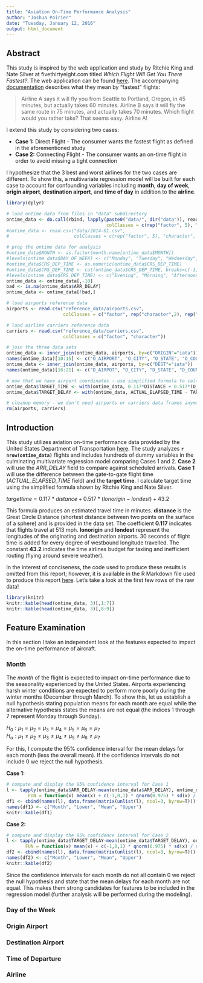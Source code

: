 ```yaml
---
title: "Aviation On-Time Performance Analysis"
author: "Joshua Poirier"
date: "Tuesday, January 12, 2016"
output: html_document
---
```


## Abstract

This study is inspired by the web application and study by Ritchie King and Nate Silver at fivethirtyeight.com titled *Which Flight Will Get You There Fastest?*.  The web application can be found [here](http://projects.fivethirtyeight.com/flights/).  The accompanying [documentation](http://fivethirtyeight.com/features/how-we-found-the-fastest-flights/) describes what they mean by "fastest" flights: 

> Airline A says it will fly you from Seattle to Portland, Oregon, in 45 minutes, but actually takes 60 minutes.  Airline B says it will fly the same route in 75 minutes, and actually takes 70 minutes.  Which flight would you rather take?  That seems easy. Airline A!

I extend this study by considering two cases:  

* **Case 1:** Direct Flight - The consumer wants the fastest flight as defined in the aforementioned study
* **Case 2:** Connecting Flight - The consumer wants an on-time flight in order to avoid missing a tight connection 

I hypothesize that the 3 best and worst airlines for the two cases are different.  To show this, a multivariate regression model will be built for each case to account for confounding variables including **month**, **day of week**, **origin airport**, **destination airport**, and **time of day** in addition to the **airline**.

``` r
library(dplyr)

# load ontime data from files in "data" subdirectory
ontime_data <- do.call(rbind, lapply(paste0("data/", dir("data")), read.csv,
                                     colClasses = c(rep("factor", 5), "character", rep("numeric",3))))
#ontime_data <- read.csv("data/2014-01.csv", 
#                        colClasses = c(rep("factor", 5), "character", rep("numeric",3)))

# prep the ontime data for analysis
#ontime_data$MONTH <- as.factor(month.name[ontime_data$MONTH])
#levels(ontime_data$DAY_OF_WEEK) <- c("Monday", "Tuesday", "Wednesday", "Thursday", "Friday", "Saturday", "Sunday")
#ontime_data$CRS_DEP_TIME <- as.numeric(ontime_data$CRS_DEP_TIME)
#ontime_data$CRS_DEP_TIME <- cut(ontime_data$CRS_DEP_TIME, breaks=c(-1, 459, 1159, 1759, 2359))
#levels(ontime_data$CRS_DEP_TIME) <- c("Evening", "Morning", "Afternoon", "Evening")
ontime_data <- ontime_data[,-10]
bad <- is.na(ontime_data$ARR_DELAY)
ontime_data <- ontime_data[!bad,]

# load airports reference data
airports <- read.csv("reference_data/airports.csv", 
                     colClasses = c("factor", rep("character",2), rep("factor",2), rep("numeric", 2)))

# load airline carriers reference data
carriers <- read.csv("reference_data/carriers.csv",
                     colClasses = c("factor", "character"))

# join the three data sets
ontime_data <- inner_join(ontime_data, airports, by=c("ORIGIN"="iata"))
names(ontime_data)[10:15] <- c("O_AIRPORT", "O_CITY", "O_STATE", "O_COUNTRY", "O_LAT", "O_LONG")
ontime_data <- inner_join(ontime_data, airports, by=c("DEST"="iata"))
names(ontime_data)[16:21] <- c("D_AIRPOT", "D_CITY", "D_STATE", "D_COUNTRY", "D_LAT", "D_LONG")

# now that we have airport coordinates - use simplified formula to calculate target time
ontime_data$TARGET_TIME <- with(ontime_data, 0.117*DISTANCE + 0.517*(O_LONG-D_LONG) + 43.2)
ontime_data$TARGET_DELAY <- with(ontime_data, ACTUAL_ELAPSED_TIME - TARGET_TIME)

# cleanup memory - we don't need airports or carriers data frames anymore
rm(airports, carriers)
```

## Introduction

This study utilizes aviation on-time performance data provided by the United States Department of Transportation [here](http://www.transtats.bts.gov/DL_SelectFields.asp?Table_ID=236&DB_Short_Name=On-Time).  The study analyzes **`r nrow(ontime_data)`** flights and includes hundreds of dummy variables in the culminating multivariate regression model comparing Cases 1 and 2.  **Case 2** will use the *ARR_DELAY* field to compare against scheduled arrivals.  **Case 1** will use the difference between the gate-to-gate flight time (*ACTUAL_ELAPSED_TIME* field) and the **target time**.  I calculate target time using the simplified formula shown by Ritchie King and Nate Silver.  

$target time = 0.117 * distance + 0.517 * (lon origin - lon dest) + 43.2$  

This formula produces an estimated travel time in minutes.  **distance** is the Great Circle Distance (shortest distance between two points on the surface of a sphere) and is provided in the data set.  The coefficient **0.117** indicates that flights travel at 513 mph.  **lonorigin** and **londest** represent the longitudes of the originating and destination airports.  30 seconds of flight time is added for every degree of westbound longitude travelled.  The constant **43.2** indicates the time airlines budget for taxiing and inefficient routing (flying around severe weather).

In the interest of conciseness, the code used to produce these results is omitted from this report; however, it is available in the R Markdown file used to produce this report [here](https://github.com/joshuaadampoirier/Aviation_On-Time_Performance_Analysis).  Let's take a look at the first few rows of the raw data!

```r
library(knitr)
knitr::kable(head(ontime_data, 3)[,1:7])
knitr::kable(head(ontime_data, 3)[,8:9])
```

## Feature Examination

In this section I take an independent look at the features expected to impact the on-time performance of aircraft.

### Month

The *month* of the flight is expected to impact on-time performance due to the seasonality experienced by the United States.  Airports experiencing harsh winter conditions are expected to perform more poorly during the winter months (December through March).  To show this, let us establish a null hypothesis stating population means for each month are equal while the alternative hypothesis states the means are not equal (the indices 1 through 7 represent Monday through Sunday).

$H_0: \mu_1 = \mu_2 = \mu_3 = \mu_4 = \mu_5 = \mu_6 = \mu_7$  
$H_\alpha: \mu_1 \neq \mu_2 \neq \mu_3 \neq \mu_4 \neq \mu_5 \neq \mu_6 \neq \mu_7$

For this, I compute the 95% confidence interval for the mean delays for each month (less the overall mean).  If the confidence intervals do not include 0 we reject the null hypothesis.  

**Case 1:**
```r
# compute and display the 95% confidence interval for Case 1
l <- tapply(ontime_data$ARR_DELAY-mean(ontime_data$ARR_DELAY), ontime_data$MONTH, 
        FUN = function(x) mean(x) + c(-1,0,1) * qnorm(0.975) * sd(x) / sqrt(length(x)))
df1 <- cbind(names(l), data.frame(matrix(unlist(l), ncol=3, byrow=T)))
names(df1) <- c("Month", "Lower", "Mean", "Upper")
knitr::kable(df1)
```

**Case 2:**
```r
# compute and display the 95% confidence interval for Case 2
l <- tapply(ontime_data$TARGET_DELAY-mean(ontime_data$TARGET_DELAY), ontime_data$MONTH,
       FUN = function(x) mean(x) + c(-1,0,1) * qnorm(0.975) * sd(x) / sqrt(length(x)))
df2 <- cbind(names(l), data.frame(matrix(unlist(l), ncol=3, byrow=T)))
names(df2) <- c("Month", "Lower", "Mean", "Upper")
knitr::kable(df2)
```

Since the confidence intervals for each month do not all contain 0 we reject the null hypothesis and state that the mean delays for each month are not equal.  This makes them strong candidates for features to be included in the regression model (further analysis will be performed during the modeling).

### Day of the Week

### Origin Airport

### Destination Airport

### Time of Departure

### Airline

